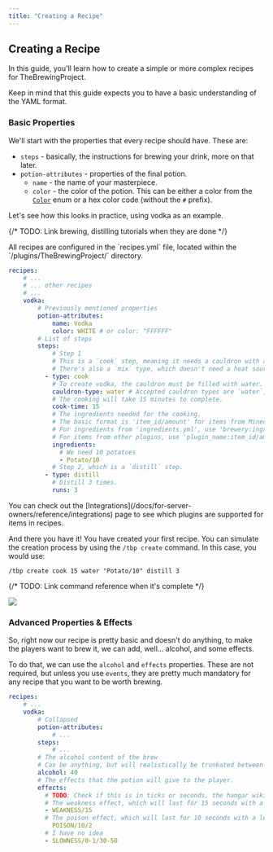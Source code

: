 ```yaml
---
title: "Creating a Recipe"
---
```



## Creating a Recipe

In this guide, you'll learn how to create a simple or more complex recipes for TheBrewingProject.

<Aside variant="warning" title="YAML Ain't Markup Language">
Keep in mind that this guide expects you to have a basic understanding of the YAML format.
</Aside>

### Basic Properties

We'll start with the properties that every recipe should have. These are:

- `steps` - basically, the instructions for brewing your drink, more on that later.
- `potion-attributes` - properties of the final potion.
  - `name` - the name of your masterpiece.
  - `color` - the color of the potion. This can be either a color from the [`Color`](https://jd.papermc.io/paper/1.21.5/org/bukkit/Color.html) enum or a hex color code (without the `#` prefix).

Let's see how this looks in practice, using vodka as an example.

{/* TODO: Link brewing, distilling tutorials when they are done */}

<Aside variant="info" title="Recipe File">
All recipes are configured in the `recipes.yml` file, located within the `/plugins/TheBrewingProject/` directory.
</Aside>

```yaml title="recipes.yml"
recipes:
    # ...
    # ... other recipes
    # ...
    vodka:
        # Previously mentioned properties
        potion-attributes:
            name: Vodka
            color: WHITE # or color: "FFFFFF"
        # List of steps
        steps:
            # Step 1
            # This is a `cook` step, meaning it needs a cauldron with a heat source beneath it (e.g., a fire).
            # There's also a `mix` type, which doesn't need a heat source.
          - type: cook
            # To create vodka, the cauldron must be filled with water.
            cauldron-type: water # Accepted cauldron types are `water`, `lava`, and `snow`.
            # The cooking will take 15 minutes to complete.
            cook-time: 15
            # The ingredients needed for the cooking.
            # The basic format is 'item_id/amount' for items from Minecraft.
            # For ingredients from 'ingredients.yml', use 'brewery:ingredient_id/amount'.
            # For items from other plugins, use 'plugin_name:item_id/amount' (see note below).
            ingredients:
              # We need 10 potatoes
              - Potato/10
            # Step 2, which is a `distill` step.
          - type: distill
            # Distill 3 times.
            runs: 3
```

<Aside variant="info" title="Item Integrations">
You can check out the [Integrations](/docs/for-server-owners/reference/integrations) page to see which plugins are supported for items in recipes.
</Aside>

And there you have it! You have created your first recipe. You can simulate the creation process by using the `/tbp create` command. In this case, you would use:
```mcfunction
/tbp create cook 15 water "Potato/10" distill 3
```

{/* TODO: Link command reference when it's complete */}

![](@/assets/docs/for-server-owners/guides/creating-a-recipe/vodka-1.png)

### Advanced Properties & Effects

So, right now our recipe is pretty basic and doesn't do anything, to make the players want to brew it, we can add, well... alcohol, and some effects.

To do that, we can use the `alcohol` and `effects` properties. These are not required, but unless you use `events`, they are pretty much mandatory for any recipe that you want to be worth brewing.

```yaml title="recipes.yml"
recipes:
    # ...
    vodka:
        # Collapsed
        potion-attributes:
            # ...
        steps:
            # ...
        # The alcohol content of the brew
        # Can be anything, but will realistically be trunkated between -100 and 100.
        alcohol: 40
        # The effects that the potion will give to the player.
        effects:
          # TODO: Check if this is in ticks or seconds, the hangar wiki says ticks, but it seems too short.
          # The weakness effect, which will last for 15 seconds with a level of 1.
          - WEAKNESS/15
          # The poison effect, which will last for 10 seconds with a level of 2.
            POISON/10/2
          # I have no idea
          - SLOWNESS/0-1/30-50
```
